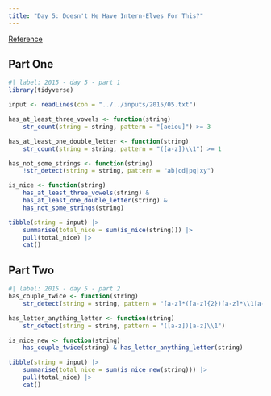 ```yaml
---
title: "Day 5: Doesn't He Have Intern-Elves For This?"
---
```


[Reference](https://adventofcode.com/2015/day/5)

## Part One

```r
#| label: 2015 - day 5 - part 1
library(tidyverse)

input <- readLines(con = "../../inputs/2015/05.txt")

has_at_least_three_vowels <- function(string)
    str_count(string = string, pattern = "[aeiou]") >= 3

has_at_least_one_double_letter <- function(string)
    str_count(string = string, pattern = "([a-z])\\1") >= 1

has_not_some_strings <- function(string)
    !str_detect(string = string, pattern = "ab|cd|pq|xy")

is_nice <- function(string) 
    has_at_least_three_vowels(string) &
    has_at_least_one_double_letter(string) &
    has_not_some_strings(string)

tibble(string = input) |> 
    summarise(total_nice = sum(is_nice(string))) |> 
    pull(total_nice) |> 
    cat()
```

## Part Two

```r
#| label: 2015 - day 5 - part 2
has_couple_twice <- function(string)
    str_detect(string = string, pattern = "[a-z]*([a-z]{2})[a-z]*\\1[a-z]*")

has_letter_anything_letter <- function(string)
    str_detect(string = string, pattern = "([a-z])[a-z]\\1")

is_nice_new <- function(string)
    has_couple_twice(string) & has_letter_anything_letter(string)

tibble(string = input) |> 
    summarise(total_nice = sum(is_nice_new(string))) |> 
    pull(total_nice) |> 
    cat()
```

